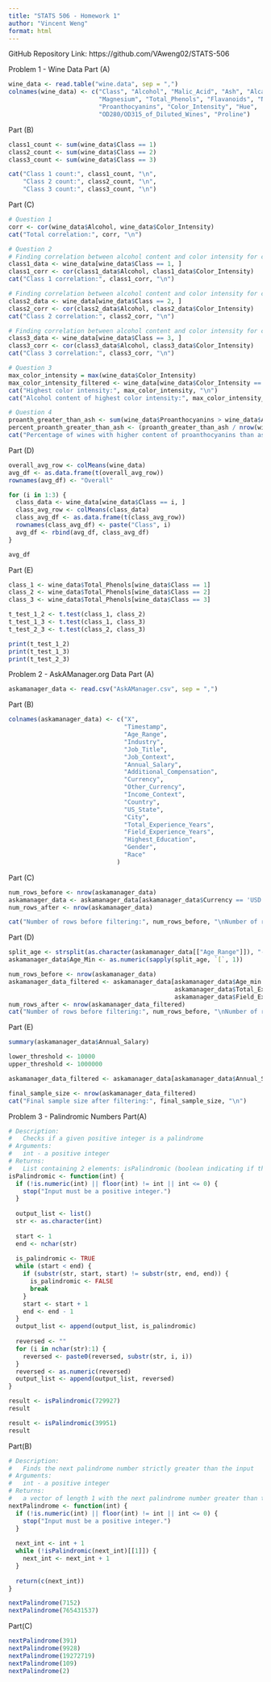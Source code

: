 ```yaml
---
title: "STATS 506 - Homework 1"
author: "Vincent Weng"
format: html
---
```


GitHub Repository Link: https://github.com/VAweng02/STATS-506

Problem 1 - Wine Data
Part (A)
```r
wine_data <- read.table("wine.data", sep = ",")
colnames(wine_data) <- c("Class", "Alcohol", "Malic_Acid", "Ash", "Alcalinity_of_Ash", 
                         "Magnesium", "Total_Phenols", "Flavanoids", "Nonflavanoid_Phenols",
                         "Proanthocyanins", "Color_Intensity", "Hue", 
                         "OD280/OD315_of_Diluted_Wines", "Proline")
```

Part (B)
```r
class1_count <- sum(wine_data$Class == 1)
class2_count <- sum(wine_data$Class == 2)
class3_count <- sum(wine_data$Class == 3)

cat("Class 1 count:", class1_count, "\n",
    "Class 2 count:", class2_count, "\n",
    "Class 3 count:", class3_count, "\n")
```

Part (C)
```r
# Question 1
corr <- cor(wine_data$Alcohol, wine_data$Color_Intensity)
cat("Total correlation:", corr, "\n")

# Question 2
# Finding correlation between alcohol content and color intensity for class 1
class1_data <- wine_data[wine_data$Class == 1, ]
class1_corr <- cor(class1_data$Alcohol, class1_data$Color_Intensity)
cat("Class 1 correlation:", class1_corr, "\n")

# Finding correlation between alcohol content and color intensity for class 2
class2_data <- wine_data[wine_data$Class == 2, ]
class2_corr <- cor(class2_data$Alcohol, class2_data$Color_Intensity)
cat("Class 2 correlation:", class2_corr, "\n")

# Finding correlation between alcohol content and color intensity for class 3
class3_data <- wine_data[wine_data$Class == 3, ]
class3_corr <- cor(class3_data$Alcohol, class3_data$Color_Intensity)
cat("Class 3 correlation:", class3_corr, "\n")

# Question 3
max_color_intensity = max(wine_data$Color_Intensity)
max_color_intensity_filtered <- wine_data[wine_data$Color_Intensity == max_color_intensity, ]
cat("Highest color intensity:", max_color_intensity, "\n")
cat("Alcohol content of highest color intensity:", max_color_intensity_filtered$Alcohol, "\n")

# Question 4
proanth_greater_than_ash <- sum(wine_data$Proanthocyanins > wine_data$Ash)
percent_proanth_greater_than_ash <- (proanth_greater_than_ash / nrow(wine_data)) * 100
cat("Percentage of wines with higher content of proanthocyanins than ash:", percent_proanth_greater_than_ash, "\n")
```

Part (D)
```r
overall_avg_row <- colMeans(wine_data)
avg_df <- as.data.frame(t(overall_avg_row))
rownames(avg_df) <- "Overall"

for (i in 1:3) {
  class_data <- wine_data[wine_data$Class == i, ]
  class_avg_row <- colMeans(class_data)
  class_avg_df <- as.data.frame(t(class_avg_row))
  rownames(class_avg_df) <- paste("Class", i)
  avg_df <- rbind(avg_df, class_avg_df)
}

avg_df
```


Part (E)
```r
class_1 <- wine_data$Total_Phenols[wine_data$Class == 1]
class_2 <- wine_data$Total_Phenols[wine_data$Class == 2]
class_3 <- wine_data$Total_Phenols[wine_data$Class == 3]

t_test_1_2 <- t.test(class_1, class_2)
t_test_1_3 <- t.test(class_1, class_3)
t_test_2_3 <- t.test(class_2, class_3)

print(t_test_1_2)
print(t_test_1_3)
print(t_test_2_3)
```





Problem 2 - AskAManager.org Data
Part (A)
```r
askamanager_data <- read.csv("AskAManager.csv", sep = ",")
```

Part (B)
```r
colnames(askamanager_data) <- c("X",
                                "Timestamp",
                                "Age_Range",
                                "Industry",
                                "Job_Title",
                                "Job_Context",
                                "Annual_Salary",
                                "Additional_Compensation",
                                "Currency",
                                "Other_Currency",
                                "Income_Context",
                                "Country",
                                "US_State",
                                "City",
                                "Total_Experience_Years",
                                "Field_Experience_Years",
                                "Highest_Education",
                                "Gender",
                                "Race"
                              )
```

Part (C)
```r
num_rows_before <- nrow(askamanager_data)
askamanager_data <- askamanager_data[askamanager_data$Currency == 'USD',]
num_rows_after <- nrow(askamanager_data)

cat("Number of rows before filtering:", num_rows_before, "\nNumber of rows after filtering:", num_rows_after)
```

Part (D)
```r
split_age <- strsplit(as.character(askamanager_data[["Age_Range"]]), "-")
askamanager_data$Age_Min <- as.numeric(sapply(split_age, `[`, 1))

num_rows_before <- nrow(askamanager_data)
askamanager_data_filtered <- askamanager_data[askamanager_data$Age_min >= 18 &
                                              askamanager_data$Total_Experience_Years <= (askamanager_data$Age_min - 18) &
                                              askamanager_data$Field_Experience_Years <= askamanager_data$Total_Experience_Years, ]
num_rows_after <- nrow(askamanager_data_filtered)
cat("Number of rows before filtering:", num_rows_before, "\nNumber of rows after filtering:", num_rows_after)

```

Part (E)
```r
summary(askamanager_data$Annual_Salary)

lower_threshold <- 10000
upper_threshold <- 1000000

askamanager_data_filtered <- askamanager_data[askamanager_data$Annual_Salary >= lower_threshold & askamanager_data$Annual_Salary <= upper_threshold, ]

final_sample_size <- nrow(askamanager_data_filtered)
cat("Final sample size after filtering:", final_sample_size, "\n")
```




Problem 3 - Palindromic Numbers
Part(A)
```r
# Description:
#   Checks if a given positive integer is a palindrome
# Arguments:
#   int - a positive integer
# Returns:
#   List containing 2 elements: isPalindromic (boolean indicating if the input is palindromic), reversed (Input with its digits reversed)
isPalindromic <- function(int) {
  if (!is.numeric(int) || floor(int) != int || int <= 0) {
    stop("Input must be a positive integer.")
  }
  
  output_list <- list()
  str <- as.character(int)
  
  start <- 1
  end <- nchar(str)
  
  is_palindromic <- TRUE
  while (start < end) {
    if (substr(str, start, start) != substr(str, end, end)) {
      is_palindromic <- FALSE
      break
    }
    start <- start + 1
    end <- end - 1
  }
  output_list <- append(output_list, is_palindromic)
  
  reversed <- ""
  for (i in nchar(str):1) {
    reversed <- paste0(reversed, substr(str, i, i))
  }
  reversed <- as.numeric(reversed)
  output_list <- append(output_list, reversed)
}

result <- isPalindromic(729927)
result

result <- isPalindromic(39951)
result
```

Part(B)
```r
# Description:
#   Finds the next palindrome number strictly greater than the input
# Arguments:
#   int - a positive integer
# Returns:
#   a vector of length 1 with the next palindrome number greater than the input
nextPalindrome <- function(int) {
  if (!is.numeric(int) || floor(int) != int || int <= 0) {
    stop("Input must be a positive integer.")
  }
  
  next_int <- int + 1
  while (!isPalindromic(next_int)[[1]]) {
    next_int <- next_int + 1
  }
  
  return(c(next_int))
}

nextPalindrome(7152)
nextPalindrome(765431537)
```

Part(C)
```r
nextPalindrome(391)
nextPalindrome(9928)
nextPalindrome(19272719)
nextPalindrome(109)
nextPalindrome(2)
```
